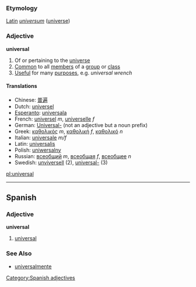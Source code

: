 ===Etymology===
[[Latin]] ''[[universum]]'' ([[universe]])

===Adjective===
'''universal'''

#Of or pertaining to the [[universe]]
#[[Common]] to all [[member]]s of a [[group]] or [[class]]
#[[Useful]] for many [[purpose]]s, e.g. ''universal wrench''

====Translations====
*Chinese: [[普遍]]
*Dutch: [[universel]]
*[[Esperanto]]: [[universala]]
*French: [[universel]] ''m'', [[universelle]] ''f''
*German: [[Universal-]] (not an adjective but a noun prefix)
*Greek: [[καθολικός]] ''m'', [[καθολική]] ''f'', [[καθολικό]] ''n''
*Italian: [[universale]] ''m/f''
*Latin: [[universalis]]
*Polish: [[uniwersalny]]
*Russian: [[всеобщий]] ''m'', [[всеобщая]] ''f'', [[всеобщее]] ''n''
*Swedish: [[unviversell]] (2), [[universal-]] (3)

[[pl:universal]]

----
== Spanish ==
=== Adjective ===
'''universal'''
# [[universal]]

=== See Also ===
*[[universalmente]]

[[Category:Spanish adjectives]]